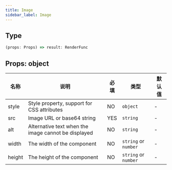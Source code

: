 ```yaml
---
title: Image
sidebar_label: Image
---
```


## Type

```ts
(props: Props) => result: RenderFunc
```

## Props: object

| 名称     | 说明                           | 必填 | 类型                        | 默认值  |
| -------- | ------------------------------ | ---- | --------------------------- | ------- |
|  style  |          Style property, support for CSS attributes          |    NO    |  `object`  | - |
| src    | Image URL or base64 string                      | YES   | `string`                    | -       |
| alt  | Alternative text when the image cannot be displayed                       | NO   | `string`       | -       |
| width | The width of the component                     | NO   | `string` or `number`                   | - |
| height    | The height of the component                      | NO   | `string` or `number` | -       |
